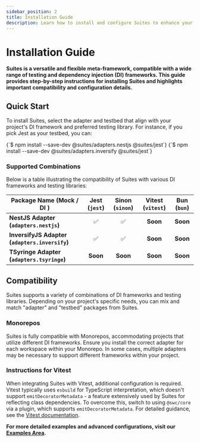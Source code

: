 ```yaml
---
sidebar_position: 2
title: Installation Guide
description: Learn how to install and configure Suites to enhance your unit testing process across various DI frameworks and testing libraries.
---
```



# Installation Guide

**Suites is a versatile and flexible meta-framework, compatible with a wide range of testing and dependency injection
(DI) frameworks. This guide provides step-by-step instructions for installing Suites and highlights important
compatibility and configuration details.**

## Quick Start

To install Suites, select the adapter and testbed that align with your project's DI framework and preferred testing
library. For instance, if you pick Jest as your testbed, you can:

<Tabs groupId="suites-adapter" className="adapters-tabs" queryString="suites-adapter">
  <TabItem attributes={{className: 'nestjs'}} value="nestjs" label="NestJS" default>
    <CodeBlock language="bash">
      {`$ npm install --save-dev @suites/adapters.nestjs @suites/jest`}
    </CodeBlock>
  </TabItem>
  <TabItem attributes={{className: 'inversifyjs'}} value="inverisfyjs" label="InversifyJS">
    <CodeBlock language="bash">
      {`$ npm install --save-dev @suites/adapters.inversify @suites/jest`}
    </CodeBlock>
  </TabItem>
</Tabs>

### Supported Combinations

Below is a table illustrating the compatibility of Suites with various DI frameworks and testing libraries:

| **Package Name (Mock / DI )**                  | **Jest (`jest`)**  | **Sinon (`sinon`)** | **Vitest (`vitest`)** | **Bun (`bun`)** |
|------------------------------------------------|:------------------:|:-------------------:|:---------------------:|:---------------:|
| **NestJS Adapter (`adapters.nestjs`)**         | :white_check_mark: | :white_check_mark:  |       **Soon**        |    **Soon**     |
| **InversifyJS Adapter (`adapters.inversify`)** | :white_check_mark: | :white_check_mark:  |       **Soon**        |    **Soon**     |
| **TSyringe Adapter (`adapters.tsyringe`)**     |      **Soon**      |      **Soon**       |       **Soon**        |    **Soon**     |

## Compatibility

Suites supports a variety of combinations of DI frameworks and testing libraries. Depending on your project's specific
needs, you can mix and match "adapter" and "testbed" packages from Suites.

### Monorepos

Suites is fully compatible with Monorepos, accommodating projects that utilize different DI frameworks. Ensure you
install the correct adapter for each workspace within your Monorepo. In some cases, multiple adapters may be necessary
to support different frameworks within your project.

### Instructions for Vitest

When integrating Suites with Vitest, additional configuration is required. Vitest typically uses `esbuild` for
TypeScript interpretation, which doesn't support `emitDecoratorMetadata` - a feature extensively used by Suites for
reflecting class dependencies. To overcome this, switch to using `@swc/core` via a plugin, which
supports `emitDecoratorMetadata`. For detailed guidance, see the [Vitest documentation](https://vitest.dev/docs/).


**For more detailed examples and advanced configurations, visit our [Examples Area](link-to-examples).**